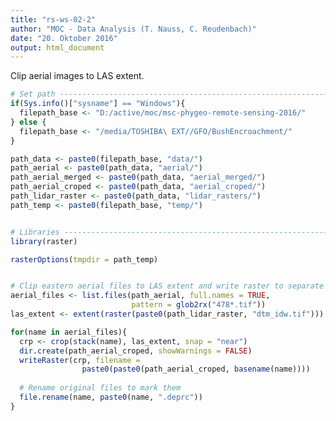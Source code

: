 ```yaml
---
title: "rs-ws-02-2"
author: "MOC - Data Analysis (T. Nauss, C. Reudenbach)"
date: "20. Oktober 2016"
output: html_document
---
```


Clip aerial images to LAS extent.
```r
# Set path ---------------------------------------------------------------------
if(Sys.info()["sysname"] == "Windows"){
  filepath_base <- "D:/active/moc/msc-phygeo-remote-sensing-2016/"
} else {
  filepath_base <- "/media/TOSHIBA\ EXT//GFO/BushEncroachment/"
}

path_data <- paste0(filepath_base, "data/")
path_aerial <- paste0(path_data, "aerial/")
path_aerial_merged <- paste0(path_data, "aerial_merged/")
path_aerial_croped <- paste0(path_data, "aerial_croped/")
path_lidar_raster <- paste0(path_data, "lidar_rasters/")
path_temp <- paste0(filepath_base, "temp/")


# Libraries --------------------------------------------------------------------
library(raster)

rasterOptions(tmpdir = path_temp)


# Clip eastern aerial files to LAS extent and write raster to separate file ----
aerial_files <- list.files(path_aerial, full.names = TRUE, 
                           pattern = glob2rx("478*.tif"))
las_extent <- extent(raster(paste0(path_lidar_raster, "dtm_idw.tif")))

for(name in aerial_files){
  crp <- crop(stack(name), las_extent, snap = "near")
  dir.create(path_aerial_croped, showWarnings = FALSE)
  writeRaster(crp, filename = 
                paste0(paste0(path_aerial_croped, basename(name))))
  
  # Rename original files to mark them
  file.rename(name, paste0(name, ".deprc"))
}
```

